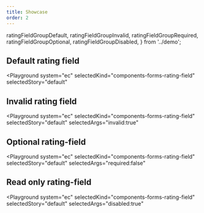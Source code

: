 ```yaml
---
title: Showcase
order: 2
---
```


  ratingFieldGroupDefault,
  ratingFieldGroupInvalid,
  ratingFieldGroupRequired,
  ratingFieldGroupOptional,
  ratingFieldGroupDisabled,
} from '../demo';

## Default rating field

<Playground
  system="ec"
  selectedKind="components-forms-rating-field"
  selectedStory="default"
>
  <Html markup={ratingFieldGroupDefault} />
</Playground>

## Invalid rating field

<Playground
  system="ec"
  selectedKind="components-forms-rating-field"
  selectedStory="default"
  selectedArgs="invalid:true"
>
  <Html markup={ratingFieldGroupInvalid} />
</Playground>

## Optional rating-field

<Playground
  system="ec"
  selectedKind="components-forms-rating-field"
  selectedStory="default"
  selectedArgs="required:false"
>
  <Html markup={ratingFieldGroupOptional} />
</Playground>

## Read only rating-field

<Playground
  system="ec"
  selectedKind="components-forms-rating-field"
  selectedStory="default"
  selectedArgs="disabled:true"
>
  <Html markup={ratingFieldGroupDisabled} />
</Playground>
